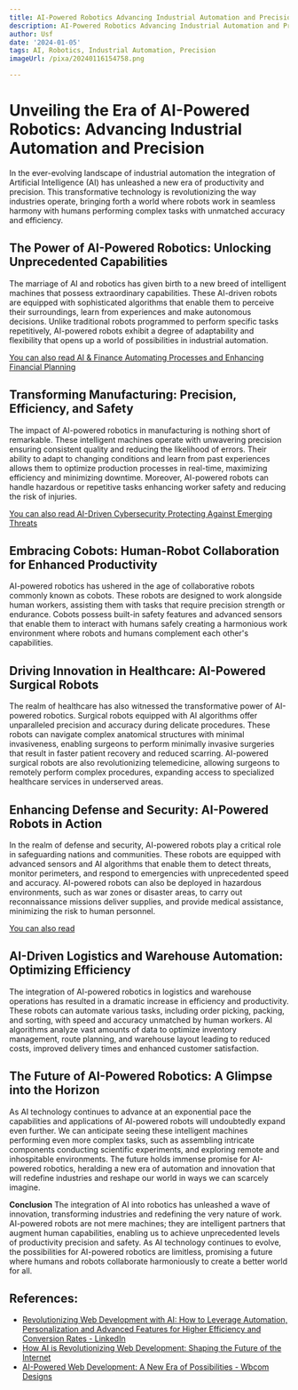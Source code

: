 ```yaml
---
title: AI-Powered Robotics Advancing Industrial Automation and Precision
description: AI-Powered Robotics Advancing Industrial Automation and Precision
author: Usf
date: '2024-01-05'
tags: AI, Robotics, Industrial Automation, Precision
imageUrl: /pixa/20240116154758.png

---
```

# Unveiling the Era  of AI-Powered Robotics: Advancing  Industrial Automation and Precision

In the ever-evolving landscape  of  industrial automation the integration of Artificial Intelligence (AI) has  unleashed  a new era of productivity and precision. This transformative technology is revolutionizing the way industries operate, bringing forth a world where robots work in seamless harmony with humans performing complex tasks with unmatched accuracy and efficiency.

## The Power of AI-Powered Robotics: Unlocking Unprecedented Capabilities

The marriage of AI and  robotics has given birth to a new breed of intelligent machines that possess extraordinary capabilities.  These AI-driven robots are  equipped with sophisticated algorithms that enable them to perceive their  surroundings, learn from experiences  and make autonomous decisions. Unlike traditional robots programmed to  perform specific tasks repetitively, AI-powered robots exhibit a degree of adaptability and flexibility that opens up a world of possibilities in industrial automation.

[You can also read AI & Finance Automating Processes and Enhancing  Financial Planning](AI%20%26%20Finance%20Automating%20Processes%20and%20Enhancing%20Financial%20Planning)


## Transforming  Manufacturing: Precision, Efficiency, and Safety

The impact  of AI-powered robotics in manufacturing is nothing short of remarkable. These intelligent machines operate with unwavering precision ensuring consistent quality and reducing the likelihood  of errors. Their ability to adapt to changing conditions and learn from past experiences allows them to optimize  production processes in real-time, maximizing  efficiency and minimizing downtime. Moreover, AI-powered robots  can handle hazardous or repetitive tasks enhancing worker safety and reducing the risk of injuries.

[You can also read AI-Driven Cybersecurity Protecting Against Emerging Threats](AI-Driven%20Cybersecurity%20Protecting%20Against%20Emerging%20Threats)


## Embracing Cobots: Human-Robot Collaboration for Enhanced Productivity

AI-powered robotics has ushered in the age of collaborative robots commonly known as cobots. These robots are designed to work alongside human workers, assisting  them with tasks that require precision strength or  endurance. Cobots  possess built-in safety features and advanced sensors that enable  them to interact  with humans safely creating a harmonious work environment where robots and humans complement each other's  capabilities.

## Driving Innovation in Healthcare: AI-Powered Surgical Robots

The realm of healthcare has also witnessed the transformative power  of AI-powered robotics. Surgical robots equipped with AI algorithms offer unparalleled precision and accuracy during delicate procedures. These  robots can navigate complex anatomical structures with minimal invasiveness, enabling surgeons to perform minimally invasive surgeries that result in faster patient recovery and reduced scarring. AI-powered surgical robots are  also revolutionizing telemedicine, allowing surgeons to remotely perform complex procedures, expanding access to  specialized healthcare services in underserved areas.

## Enhancing Defense and Security: AI-Powered  Robots in Action

In the realm of defense and  security, AI-powered robots play a  critical role in safeguarding nations and communities.  These robots are equipped with advanced  sensors and AI algorithms that enable  them to detect threats, monitor perimeters,  and respond to emergencies with unprecedented speed and accuracy. AI-powered robots can also be deployed in hazardous environments, such as war  zones or disaster areas, to  carry out reconnaissance missions deliver supplies, and provide medical assistance, minimizing  the risk to human personnel.

[You can  also read ]()


## AI-Driven Logistics and  Warehouse Automation: Optimizing  Efficiency

The integration of  AI-powered robotics in logistics  and warehouse operations has resulted in  a dramatic increase in efficiency and productivity. These robots can  automate various tasks, including order picking, packing, and sorting, with speed and accuracy unmatched by  human workers. AI algorithms analyze vast amounts  of  data to optimize inventory management, route planning, and  warehouse layout leading to reduced costs, improved delivery times and enhanced  customer satisfaction.

## The  Future of AI-Powered Robotics: A Glimpse into the Horizon

As AI technology  continues to advance at an exponential pace the capabilities and applications of AI-powered robots will  undoubtedly expand even further. We can anticipate seeing  these intelligent  machines performing even more complex tasks, such  as assembling intricate  components conducting  scientific experiments, and exploring remote and inhospitable environments. The future holds immense promise for AI-powered robotics, heralding a new  era of automation and innovation that will redefine industries and reshape our world in ways we can scarcely imagine.

**Conclusion**
The integration of AI into robotics has unleashed a wave of innovation, transforming  industries and redefining the very  nature of work. AI-powered robots are not mere machines;  they  are intelligent partners that augment human capabilities, enabling us to achieve unprecedented levels of productivity precision and safety. As AI technology continues to evolve, the  possibilities for AI-powered robotics are  limitless, promising  a future where humans and  robots collaborate harmoniously to create a  better world for  all.

## References:
- [Revolutionizing Web Development with AI: How to Leverage Automation, Personalization and Advanced Features for Higher Efficiency and Conversion Rates - LinkedIn](https://www.linkedin.com/pulse/revolutionizing-web-development-ai-how-leverage?trk=article-ssr-frontend-pulse_more-articles_related-content-card)
- [How AI is Revolutionizing Web Development: Shaping the Future of the Internet](https://www.socialectric.com/post/how-ai-is-revolutionizing-web-development-shaping-the-future-of-the-internet)
- [AI-Powered Web Development: A New Era of Possibilities - Wbcom Designs](https://wbcomdesigns.com/ai-powered-web-development/)

